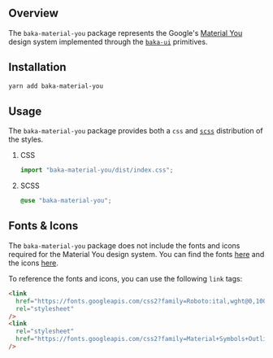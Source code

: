 
<Meta title="Material You/Overview" />

## Overview

The `baka-material-you` package represents the Google's [Material You](https://m3.material.io/) design system implemented through the [`baka-ui`](https://www.npmjs.com/package/baka-ui) primitives.

## Installation

```bash
yarn add baka-material-you
```

## Usage

The `baka-material-you` package provides both a `css` and [`scss`](https://sass-lang.com/) distribution of the styles.

1. CSS

   ```jsx
   import "baka-material-you/dist/index.css";
   ```

2. SCSS

   ```scss
   @use "baka-material-you";
   ```

## Fonts & Icons

The `baka-material-you` package does not include the fonts and icons required for the Material You design system. You can find the fonts [here](https://fonts.google.com/specimen/Roboto?query=Roboto) and the icons [here](https://fonts.google.com/icons).

To reference the fonts and icons, you can use the following `link` tags:

```html
<link
  href="https://fonts.googleapis.com/css2?family=Roboto:ital,wght@0,100;0,300;0,400;0,500;0,700;0,900;1,100;1,300;1,400;1,500;1,700;1,900&display=swap"
  rel="stylesheet"
/>
<link
  rel="stylesheet"
  href="https://fonts.googleapis.com/css2?family=Material+Symbols+Outlined:opsz,wght,FILL,GRAD@20..48,100..700,0..1,-50..200"
/>
```
